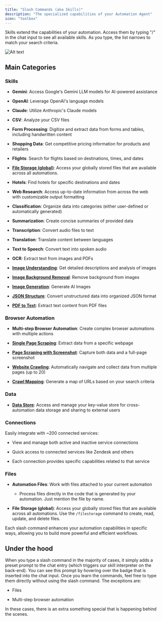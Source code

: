 ```yaml
---
title: "Slash Commands (aka Skills)"
description: "The specialized capabilities of your Automation Agent"
icon: "toolbox"
---
```


Skills extend the capabilities of your automation. Access them by typing "/" in the chat input to see all available skills. As you type, the list narrows to match your search criteria.

![Alt text](/images/slash.png "slash commands")

## Main Categories

### Skills

- **Gemini**: Access Google's Gemini LLM models for AI-powered assistance

- **OpenAI**: Leverage OpenAI's language models

- **Claude**: Utilize Anthropic's Claude models

- **CSV**: Analyze your CSV files

- **Form Processing**: Digitize and extract data from forms and tables, including handwritten content

- **Shopping Data**: Get competitive pricing information for products and retailers

- **Flights**: Search for flights based on destinations, times, and dates

- [**File Storage (global)**](/slash-commands/filestorage): Access your globally stored files that are available across all automations.

- **Hotels**: Find hotels for specific destinations and dates

- **Web Research**: Access up-to-date information from across the web with customizable output formatting

- **Classification**: Organize data into categories (either user-defined or automatically generated)

- **Summarization**: Create concise summaries of provided data

- **Transcription**: Convert audio files to text

- **Translation**: Translate content between languages

- **Text to Speech**: Convert text into spoken audio

- **OCR**: Extract text from images and PDFs

- [**Image Understanding**](/slash-commands/image-understanding): Get detailed descriptions and analysis of images

- [**Image Background Removal**](/slash-commands/image-background-removal): Remove background from images

- [**Image Generation**](/slash-commands/image-generation): Generate AI Images

- [**JSON Structure**](/slash-commands/json-structure): Convert unstructured data into organized JSON format

- [**PDF to Text**](/slash-commands/pdf-to-text): Extract text content from PDF files

### Browser Automation

- **Multi-step Browser Automation**: Create complex browser automations with multiple actions

- [**Single Page Scraping**](/slash-commands/scraping#single-page-scraping): Extract data from a specific webpage

- [**Page Scraping with Screenshot**](/slash-commands/scraping#page-scraping-with-screenshot): Capture both data and a full-page screenshot

- [**Website Crawling**](/slash-commands/scraping#website-crawling): Automatically navigate and collect data from multiple pages (up to 20)

- [**Crawl Mapping**](/slash-commands/scraping#crawl-mapping): Generate a map of URLs based on your search criteria

### Data

- [**Data Store**](/slash-commands/datastore): Access and manage your key-value store for cross-automation data storage and sharing to external users

### Connections

Easily integrate with \~200 connected services:

- View and manage both active and inactive service connections

- Quick access to connected services like Zendesk and others

- Each connection provides specific capabilities related to that service

### Files

- **Automation Files**: Work with files attached to your current automation

  - Process files directly in the code that is generated by your automation. Just mention the file by name.

- **File Storage (global)**: Access your globally stored files that are available across all automations. Use the `/filestorage` command to create, read, update, and delete files.

Each slash command enhances your automation capabilities in specific ways, allowing you to build more powerful and efficient workflows.

## Under the hood

When you type a slash command in the majority of cases, it simply adds a preset prompt to the chat entry (which triggers our skill interpreter on the back-end). You can see this prompt by hovering over the badge that is inserted into the chat input. Once you learn the commands, feel free to type them directly without using the slash command. The exceptions are:

- Files

- Multi-step browser automation

In these cases, there is an extra something special that is happening behind the scenes.
